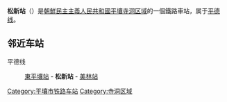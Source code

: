 {{unreferenced|time=2015-01-28T08:27:40+00:00}}
{{朝鮮半島車站資訊
|公司色 = blue
|文字色 = 
|站名 = 松新站
|圖片 = 
|pxl = 
|圖片說明 =
|前一站 = [[東平壤站|東平壤]]
|前一站距離 = 
|後一站距離 = 
|後一站 = [[美林站|美林]]
|所屬路線 = [[平德线|平德线]]
|距離 = 
|起點站 = [[平壤站|平壤]]
|諺文 = 송신역
|朝鮮漢字 = 松新驛
|文觀部式 = Songsin-yeok
|馬-賴式 = Songsin-yŏk
|副站名 = 
|車站編號 = 
|停站路線數 = 
|所屬公司 = [[朝鮮民主主義人民共和國鐵道省|朝鮮民主主義人民共和國鐵道省]]
|所在地 =[[平壤|平壤]][[寺洞区域|寺洞区域]]
|車站構造 = 地面车站
|月台配置 = 
|啟用年月日 =
|廢站年月日 = 
|上下車人次 = 
|統計年度 = 
|轉車 = 
|備註 = 
|全寬備註 = 
}}

'''松新站'''（{{lang-ko|송신역}}）是[[朝鮮民主主義人民共和國|朝鮮民主主義人民共和國]][[平壤|平壤]][[寺洞区域|寺洞区域]]的一個鐵路車站，属于[[平德线|平德线]]。

==邻近车站==
平德线
:[[東平壤站|東平壤站]] - '''松新站''' - [[美林站|美林站]]

{{朝鲜铁路小作品}}

{{平德线}}

[[Category:平壤市铁路车站|Category:平壤市铁路车站]]
[[Category:寺洞区域|Category:寺洞区域]]